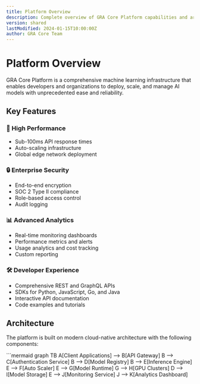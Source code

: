 ```yaml
---
title: Platform Overview
description: Complete overview of GRA Core Platform capabilities and architecture
version: shared
lastModified: 2024-01-15T10:00:00Z
author: GRA Core Team
---
```


# Platform Overview

GRA Core Platform is a comprehensive machine learning infrastructure that enables developers and organizations to deploy, scale, and manage AI models with unprecedented ease and reliability.

## Key Features

### 🚀 High Performance
- Sub-100ms API response times
- Auto-scaling infrastructure
- Global edge network deployment

### 🔒 Enterprise Security
- End-to-end encryption
- SOC 2 Type II compliance
- Role-based access control
- Audit logging

### 📊 Advanced Analytics
- Real-time monitoring dashboards
- Performance metrics and alerts
- Usage analytics and cost tracking
- Custom reporting

### 🛠️ Developer Experience
- Comprehensive REST and GraphQL APIs
- SDKs for Python, JavaScript, Go, and Java
- Interactive API documentation
- Code examples and tutorials

## Architecture

The platform is built on modern cloud-native architecture with the following components:

\`\`\`mermaid
graph TB
    A[Client Applications] --> B[API Gateway]
    B --> C[Authentication Service]
    B --> D[Model Registry]
    B --> E[Inference Engine]
    E --> F[Auto Scaler]
    E --> G[Model Runtime]
    G --> H[GPU Clusters]
    D --> I[Model Storage]
    E --> J[Monitoring Service]
    J --> K[Analytics Dashboard]
